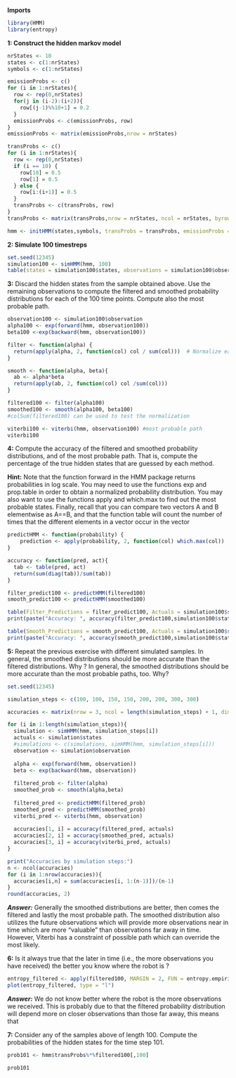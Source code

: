 **Imports**

```r
library(HMM)
library(entropy)
```

**1: Construct the hidden markov model**

```r
nrStates <- 10
states <- c(1:nrStates)
symbols <- c(1:nrStates)

emissionProbs <- c()
for (i in 1:nrStates){
  row <- rep(0,nrStates)
  for(j in (i-2):(i+2)){
    row[(j-1)%%10+1] = 0.2
  }
  emissionProbs <- c(emissionProbs, row)
}
emissionProbs <- matrix(emissionProbs,nrow = nrStates)

transProbs <- c()
for (i in 1:nrStates){
  row <- rep(0,nrStates)
  if (i == 10) {
    row[10] = 0.5
    row[1] = 0.5
  } else {
    row[i:(i+1)] = 0.5
  }
  transProbs <- c(transProbs, row)
}
transProbs <- matrix(transProbs,nrow = nrStates, ncol = nrStates, byrow = TRUE)

hmm <- initHMM(states,symbols, transProbs = transProbs, emissionProbs = emissionProbs)

```

**2: Simulate 100 timestreps**

```r
set.seed(12345)
simulation100 <- simHMM(hmm, 100)
table(states = simulation100$states, observations = simulation100$observation)
```

**3:** Discard the hidden states from the sample obtained above. Use the remaining observations to compute the filtered and smoothed probability distributions for each of the 100 time points. Compute also the most probable path.

```r
observation100 <- simulation100$observation
alpha100 <- exp(forward(hmm, observation100))
beta100 <-exp(backward(hmm, observation100))

filter <- function(alpha) {
  return(apply(alpha, 2, function(col) col / sum(col)))  # Normalize each column (time step)
}

smooth <- function(alpha, beta){
  ab <- alpha*beta
  return(apply(ab, 2, function(col) col /sum(col)))
}

filtered100 <- filter(alpha100)
smoothed100 <- smooth(alpha100, beta100)
#colSum(filtered100) can be used to test the normalization

viterbi100 <- viterbi(hmm, observation100) #most probable path
viterbi100
```

**4:** Compute the accuracy of the filtered and smoothed probability distributions, and of the most probable path. That is, compute the percentage of the true hidden states that are guessed by each method.

**Hint:** Note that the function forward in the HMM package returns probabilities in log scale. You may need to use the functions exp and prop.table in order to obtain a normalized probability distribution. You may also want to use the functions apply and which.max to find out the most probable states. Finally, recall that you can compare two vectors A and B elementwise as A==B, and that the function table will count the number of times that the different elements in a vector occur in the vector

```r
predictHMM <- function(probability) {
    prediction <- apply(probability, 2, function(col) which.max(col))
}

accuracy <- function(pred, act){
  tab <- table(pred, act)
  return(sum(diag(tab))/sum(tab))
}

filter_predict100 <- predictHMM(filtered100)
smooth_predict100 <- predictHMM(smoothed100)

table(Filter_Predictions = filter_predict100, Actuals = simulation100$states)
print(paste("Accuracy: ", accuracy(filter_predict100,simulation100$states)))

table(Smooth_Predictions = smooth_predict100, Actuals = simulation100$states)
print(paste("Accuracy: ", accuracy(smooth_predict100,simulation100$states)))
```

**5:** Repeat the previous exercise with different simulated samples. In general, the smoothed distributions should be more accurate than the filtered distributions. Why ? In general, the smoothed distributions should be more accurate than the most probable paths, too. Why?

```r
set.seed(12345)

simulation_steps <- c(100, 100, 150, 150, 200, 200, 300, 300)

accuracies <- matrix(nrow = 3, ncol = length(simulation_steps) + 1, dimnames = list(c("Filter", "Smooth", "Viterbi"), c(simulation_steps, "Average")))

for (i in 1:length(simulation_steps)){
  simulation <- simHMM(hmm, simulation_steps[i])
  actuals <- simulation$states
  #simulations <- c(simulations, simHMM(hmm, simulation_steps[i]))
  observation <- simulation$observation
  
  alpha <- exp(forward(hmm, observation))
  beta <- exp(backward(hmm, observation))
  
  filtered_prob <- filter(alpha)
  smoothed_prob <- smooth(alpha,beta)
  
  filtered_pred <- predictHMM(filtered_prob)
  smoothed_pred <- predictHMM(smoothed_prob)
  viterbi_pred <- viterbi(hmm, observation)
  
  accuracies[1, i] = accuracy(filtered_pred, actuals)
  accuracies[2, i] = accuracy(smoothed_pred, actuals)
  accuracies[3, i] = accuracy(viterbi_pred, actuals)
}

print("Accuracies by simulation steps:")
n <- ncol(accuracies)
for (i in 1:nrow(accuracies)){
  accuracies[i,n] = sum(accuracies[i, 1:(n-1)])/(n-1)
}
round(accuracies, 2)

```

***Answer:*** Generally the smoothed distributions are better, then comes the filtered and lastly the most probable path. The smoothed distribution also utilizes the future observations which will provide more observations near in time which are more "valuable" than observations far away in time. However, Viterbi has a constraint of possible path which can override the most likely.

**6:** Is it always true that the later in time (i.e., the more observations you have received) the better you know where the robot is ?

```r

entropy_filtered <- apply(filtered100, MARGIN = 2, FUN = entropy.empirical)
plot(entropy_filtered, type = "l")

```

***Answer:*** We do not know better where the robot is the more observations we received. This is probably due to that the filtered probability distribution will depend more on closer observations than those far away, this means that

**7:** Consider any of the samples above of length 100. Compute the probabilities of the hidden states for the time step 101.

```r
prob101 <- hmm$transProbs%*%filtered100[,100]

prob101
```
